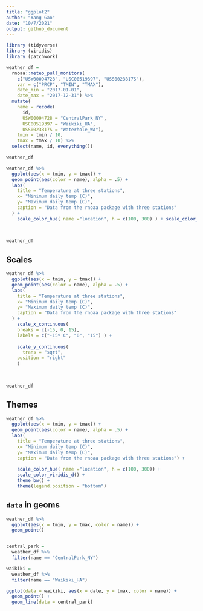 ```yaml
---
title: "ggplot2"
author: "Yang Gao"
date: "10/7/2021"
output: github_document
---
```


```r
library (tidyverse)
library (viridis)
library (patchwork)
```

```r
weather_df = 
  rnoaa::meteo_pull_monitors(
    c("USW00094728", "USC00519397", "USS0023B17S"),
    var = c("PRCP", "TMIN", "TMAX"), 
    date_min = "2017-01-01",
    date_max = "2017-12-31") %>%
  mutate(
    name = recode(
      id, 
      USW00094728 = "CentralPark_NY", 
      USC00519397 = "Waikiki_HA",
      USS0023B17S = "Waterhole_WA"),
    tmin = tmin / 10,
    tmax = tmax / 10) %>%
  select(name, id, everything())

weather_df
```

```r
weather_df %>% 
  ggplot(aes(x = tmin, y = tmax)) + 
  geom_point(aes(color = name), alpha = .5) +
  labs(
    title = "Temperature at three stations",
    x= "Minimum daily temp (C)",
    y= "Maximum daily temp (C)",
    caption = "Data from the rnoaa package with three stations"
  ) +
    scale_color_hue( name ="location", h = c(100, 300) ) + scale_color_viridis_d()
                    


weather_df
```

## Scales
```r
weather_df %>% 
  ggplot(aes(x = tmin, y = tmax)) + 
  geom_point(aes(color = name), alpha = .5) +
  labs(
    title = "Temperature at three stations",
    x= "Minimum daily temp (C)",
    y= "Maximum daily temp (C)",
    caption = "Data from the rnoaa package with three stations"
  ) +
    scale_x_continuous(
    breaks = c(-15, 0, 15), 
    labels = c("-15º C", "0", "15") ) +
    
    scale_y_continuous(
      trans = "sqrt", 
    position = "right"
    )
    
    

weather_df
```


## Themes
```r
weather_df %>% 
  ggplot(aes(x = tmin, y = tmax)) + 
  geom_point(aes(color = name), alpha = .5) +
  labs(
    title = "Temperature at three stations",
    x= "Minimum daily temp (C)",
    y= "Maximum daily temp (C)",
    caption = "Data from the rnoaa package with three stations") +
  
    scale_color_hue( name ="location", h = c(100, 300)) + 
    scale_color_viridis_d() +
    theme_bw() +
    theme(legend.position = "bottom") 
```

## `data` in geoms
```r
weather_df %>% 
  ggplot(aes(x = tmin, y = tmax, color = name)) + 
  geom_point() 


central_park = 
  weather_df %>% 
  filter(name == "CentralPark_NY")

waikiki = 
  weather_df %>% 
  filter(name == "Waikiki_HA")

ggplot(data = waikiki, aes(x = date, y = tmax, color = name)) + 
  geom_point() + 
  geom_line(data = central_park)

```




